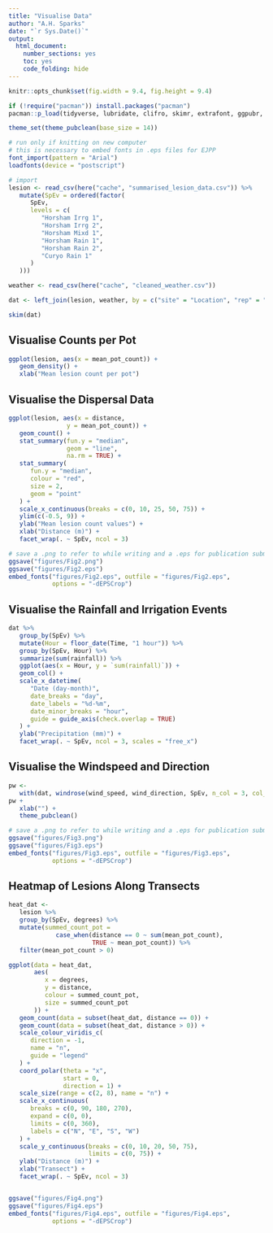 ```yaml
---
title: "Visualise Data"
author: "A.H. Sparks"
date: "`r Sys.Date()`"
output:
  html_document:
    number_sections: yes
    toc: yes
    code_folding: hide
---
```


```r
knitr::opts_chunk$set(fig.width = 9.4, fig.height = 9.4)
```

```r
if (!require("pacman")) install.packages("pacman")
pacman::p_load(tidyverse, lubridate, clifro, skimr, extrafont, ggpubr, here)

theme_set(theme_pubclean(base_size = 14))
```

```r
# run only if knitting on new computer
# this is necessary to embed fonts in .eps files for EJPP
font_import(pattern = "Arial")
loadfonts(device = "postscript") 
```

```r
# import
lesion <- read_csv(here("cache", "summarised_lesion_data.csv")) %>%
   mutate(SpEv = ordered(factor(
      SpEv,
      levels = c(
         "Horsham Irrg 1",
         "Horsham Irrg 2",
         "Horsham Mixd 1",
         "Horsham Rain 1",
         "Horsham Rain 2",
         "Curyo Rain 1"
      )
   )))

weather <- read_csv(here("cache", "cleaned_weather.csv"))

dat <- left_join(lesion, weather, by = c("site" = "Location", "rep" = "Rep"))

skim(dat)
```

## Visualise Counts per Pot

```r
ggplot(lesion, aes(x = mean_pot_count)) +
   geom_density() +
   xlab("Mean lesion count per pot")
```

## Visualise the Dispersal Data

```r
ggplot(lesion, aes(x = distance,
                y = mean_pot_count)) +
   geom_count() +
   stat_summary(fun.y = "median",
                geom = "line",
                na.rm = TRUE) +
   stat_summary(
      fun.y = "median",
      colour = "red",
      size = 2,
      geom = "point"
   ) +
   scale_x_continuous(breaks = c(0, 10, 25, 50, 75)) +
   ylim(c(-0.5, 9)) +
   ylab("Mean lesion count values") +
   xlab("Distance (m)") +
   facet_wrap(. ~ SpEv, ncol = 3)

# save a .png to refer to while writing and a .eps for publication submission
ggsave("figures/Fig2.png")
ggsave("figures/Fig2.eps")
embed_fonts("figures/Fig2.eps", outfile = "figures/Fig2.eps",
            options = "-dEPSCrop")
```

## Visualise the Rainfall and Irrigation Events

```r

dat %>%
   group_by(SpEv) %>%
   mutate(Hour = floor_date(Time, "1 hour")) %>%
   group_by(SpEv, Hour) %>%
   summarize(sum(rainfall)) %>%
   ggplot(aes(x = Hour, y = `sum(rainfall)`)) +
   geom_col() +
   scale_x_datetime(
      "Date (day-month)",
      date_breaks = "day",
      date_labels = "%d-%m",
      date_minor_breaks = "hour",
      guide = guide_axis(check.overlap = TRUE)
   ) +
   ylab("Precipitation (mm)") +
   facet_wrap(. ~ SpEv, ncol = 3, scales = "free_x")
```

## Visualise the Windspeed and Direction

```r
pw <-
   with(dat, windrose(wind_speed, wind_direction, SpEv, n_col = 3, col_pal = "YlGnBu", scales = "free_y", legend_title = "Wind speed (m/s)"))
pw + 
   xlab("") + 
   theme_pubclean()

# save a .png to refer to while writing and a .eps for publication submission
ggsave("figures/Fig3.png")
ggsave("figures/Fig3.eps")
embed_fonts("figures/Fig3.eps", outfile = "figures/Fig3.eps",
            options = "-dEPSCrop")
```

## Heatmap of Lesions Along Transects

```r
heat_dat <-
   lesion %>%
   group_by(SpEv, degrees) %>%
   mutate(summed_count_pot =
             case_when(distance == 0 ~ sum(mean_pot_count),
                       TRUE ~ mean_pot_count)) %>% 
   filter(mean_pot_count > 0)

ggplot(data = heat_dat,
       aes(
          x = degrees,
          y = distance,
          colour = summed_count_pot,
          size = summed_count_pot
       )) +
   geom_count(data = subset(heat_dat, distance == 0)) +
   geom_count(data = subset(heat_dat, distance > 0)) +
   scale_colour_viridis_c(
      direction = -1,
      name = "n",
      guide = "legend"
   ) +
   coord_polar(theta = "x",
               start = 0,
               direction = 1) +
   scale_size(range = c(2, 8), name = "n") +
   scale_x_continuous(
      breaks = c(0, 90, 180, 270),
      expand = c(0, 0),
      limits = c(0, 360),
      labels = c("N", "E", "S", "W")
   ) +
   scale_y_continuous(breaks = c(0, 10, 20, 50, 75),
                      limits = c(0, 75)) +
   ylab("Distance (m)") +
   xlab("Transect") +
   facet_wrap(. ~ SpEv, ncol = 3)


ggsave("figures/Fig4.png")
ggsave("figures/Fig4.eps")
embed_fonts("figures/Fig4.eps", outfile = "figures/Fig4.eps",
            options = "-dEPSCrop")
```
